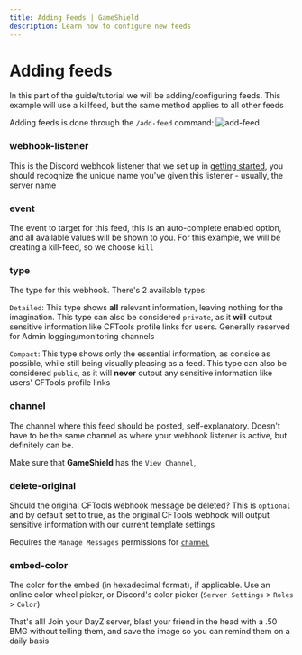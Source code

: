 ```yaml
---
title: Adding Feeds | GameShield
description: Learn how to configure new feeds
---
```



# Adding feeds

In this part of the guide/tutorial we will be adding/configuring feeds. This example will use a killfeed, but the same method applies to all other feeds

Adding feeds is done through the `/add-feed` command:
![add-feed](/images/guides/gameshield-adding-feeds/add-feed.png)

<Steps>

### webhook-listener

This is the Discord webhook listener that we set up in [getting started](/docs/gameshield-getting-started), you should recoqnize the unique name you've given this listener - usually, the server name

### event

The event to target for this feed, this is an auto-complete enabled option, and all available values will be shown to you. For this example, we will be creating a kill-feed, so we choose `kill`

### type

The type for this webhook. There's 2 available types:

`Detailed`: This type shows **all** relevant information, leaving nothing for the imagination. This type can also be considered `private`, as it **will** output sensitive information like CFTools profile links for users. Generally reserved for Admin logging/monitoring channels

`Compact`: This type shows only the essential information, as consice as possible, while still being visually pleasing as a feed. This type can also be considered `public`, as it will **never** output any sensitive information like users' CFTools profile links

### channel

The channel where this feed should be posted, self-explanatory. Doesn't have to be the same channel as where your webhook listener is active, but definitely can be.

<Callout>Make sure that **GameShield** has the `View Channel`, </Callout>

### delete-original

Should the original CFTools webhook message be deleted? This is `optional` and by default set to true, as the original CFTools webhook will output sensitive information with our current template settings

<Callout>Requires the `Manage Messages` permissions for [`channel`](#channel)</Callout>

### embed-color

The color for the embed (in hexadecimal format), if applicable. Use an online color wheel picker, or Discord's color picker (`Server Settings` > `Roles` > `Color`)

</Steps>

<Callout type="info">That's all! Join your DayZ server, blast your friend in the head with a .50 BMG without telling them, and save the image so you can remind them on a daily basis</Callout>
